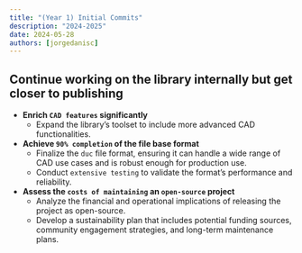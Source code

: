 ```yaml
---
title: "(Year 1) Initial Commits"
description: "2024-2025"
date: 2024-05-28
authors: [jorgedanisc]
---
```


## Continue working on the library internally but get closer to publishing
  - **Enrich `CAD features` significantly**
    - Expand the library’s toolset to include more advanced CAD functionalities.
  - **Achieve `90% completion` of the file base format**
    - Finalize the `duc` file format, ensuring it can handle a wide range of CAD use cases and is robust enough for production use.
    - Conduct `extensive testing` to validate the format’s performance and reliability.
  - **Assess the `costs of maintaining` an `open-source` project**
    - Analyze the financial and operational implications of releasing the project as open-source.
    - Develop a sustainability plan that includes potential funding sources, community engagement strategies, and long-term maintenance plans.
